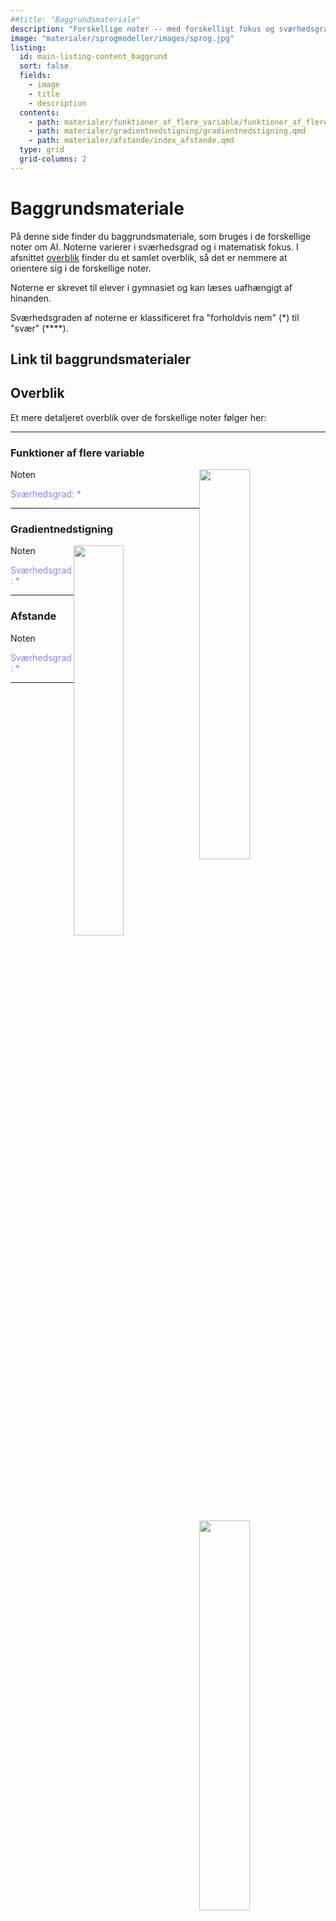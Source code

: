 ```yaml
---
##title: "Baggrundsmateriale"
description: "Forskellige noter -- med forskelligt fokus og sværhedsgrad -- om sprogmodeller."
image: "materialer/sprogmodeller/images/sprog.jpg"
listing:
  id: main-listing-content_baggrund
  sort: false
  fields: 
    - image
    - title
    - description
  contents: 
    - path: materialer/funktioner_af_flere_variable/funktioner_af_flere_variable.qmd
    - path: materialer/gradientnedstigning/gradientnedstigning.qmd
    - path: materialer/afstande/index_afstande.qmd  
  type: grid 
  grid-columns: 2
---
```


# Baggrundsmateriale

På denne side finder du baggrundsmateriale, som bruges i de forskellige noter om AI. Noterne varierer i sværhedsgrad og i matematisk fokus. I afsnittet [overblik](#overblik) finder du et samlet overblik, så det er nemmere at orientere sig i de forskellige noter. 

Noterne er skrevet til elever i gymnasiet og kan læses uafhængigt af hinanden.

Sværhedsgraden af noterne er klassificeret fra \"forholdvis nem\" (\*) til \"svær\" (\*\*\*\*).

## Link til baggrundsmaterialer

::: {#main-listing-content_baggrund}
:::


## Overblik



Et mere detaljeret overblik over de forskellige noter følger her:

***

### Funktioner af flere variable

![](materialer/){style='float:right;'  width=40%}

Noten 

[Sværhedsgrad: \*]{style="color: #8086F2"}


***


### Gradientnedstigning

![](materialer/){style='float:right;'  width=40%}

Noten 

[Sværhedsgrad: \*]{style="color: #8086F2"}


***

### Afstande

![](materialer/){style='float:right;'  width=40%}

Noten 

[Sværhedsgrad: \*]{style="color: #8086F2"}


***

